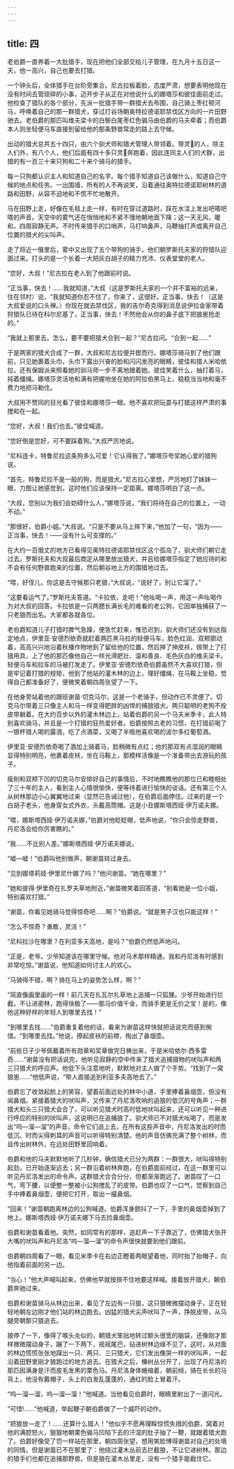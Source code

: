```yaml
---
---
---
```

title: 四
---




老伯爵一直养着一大批猎手，现在把他们全部交给儿子管理，在九月十五日这一天，他一高兴，自己也要去打猎。

一个钟头后，全体猎手在台阶旁集合。尼古拉板着脸，态度严肃，想要表明他现在没有时间去管琐碎的小事，迈开步子从正在对他说什么的娜塔莎和彼佳面前走过。他检查了猎队的各个部分，先派一批猎手带一群猎犬去布围，自己骑上枣红顿河马，呼唤着自己的那一群猎犬，穿过打谷场朝奥特拉德诺耶禁伐区方向的一片田野驰去。老伯爵的那匹叫维夫梁卡的白鬃白尾枣红色骟马由伯爵的马夫牵着；而伯爵本人则坐轻便马车直接到留给他的那条野兽常走的路上去守候。

出动的猎犬总共五十四只，由六个驯犬师和猎犬管理人带领着。带灵𤟥的人，除主人们外，有八个人，他们后面有四十多只灵𤟥奔跑着，因此连同主人们的犬群，出猎的有一百三十来只狗和二十来个骑马的猎手。

每一只狗都认识主人和知道自己的名字。每个猎手知道自己该做什么，知道自己守候的地点和任务。一出围墙，所有的人不再说笑，沿着通往奥特拉德诺耶树林的道路和田野，从容不迫地和不慌不忙地散开。

马在田野上走，好像在毛毯上走一样，有时在穿过道路时，踩在水洼上发出吧嗒吧嗒的声音。天空中的雾气还在悄悄地和不紧不慢地朝地面下降；这一天无风，暖和，四周寂静无声。不时传来猎手的口哨声，马打响鼻声，马鞭抽打声或离开自己位置的猎犬的尖叫声。

走了将近一俄里后，雾中又出现了五个带狗的骑手，他们朝罗斯托夫家的狩猎队迎面过来。打头的是一个长着一大把灰白胡子的精力充沛、仪表堂堂的老人。

“您好，大叔！”尼古拉在老人到了他跟前时说。

“正当事，快去！……我就知道，”大叔（这是罗斯托夫家的一个并不富裕的远亲，住在邻村）说，“我就知道你忍不住了，你来了，这很好。正当事，快去！（这是大叔爱说的口头禅。）你现在就去禁伐区，我的吉尔奇克得到消息说伊拉金家带着狩猎队已待在科尔尼基了，正当事，快去！不然他会从你的鼻子底下把狼崽抢走的。”

“我就上那里去。怎么，要不要把猎犬合到一起？”尼古拉问。“合到一起……”

于是两家的猎犬合成了一群，大叔和尼古拉便并辔而行。娜塔莎骑马到了他们跟前，只见她裹着头巾，头巾下露出兴奋的脸和闪闪发亮的眼睛，彼佳和猎人米哈依拉，还有保姆派来照看她的驯马师一步不离地跟着她。彼佳笑着什么，抽打着马，扽着缰绳。娜塔莎灵活地和满有把握地坐在她的阿拉伯黑马上，稳稳当当地和毫不费力地把马勒住。

大叔用不赞同的目光看了彼佳和娜塔莎一眼。他不喜欢把玩耍与打猎这样严肃的事搅和在一起。

“您好，大叔！我们也去。”彼佳喊道。

“您好倒是您好，可不要踩着狗。”大叔严厉地说。

“尼科连卡，特鲁尼拉这条狗多么可爱！它认得我了。”娜塔莎夸奖她心爱的猎狗说。

“首先，特鲁尼拉不是一般的狗，而是猎犬。”尼古拉心里想，严厉地盯了妹妹一眼，力图让她感觉到，这时他们应该保持一定距离。娜塔莎明白了这一点。

“大叔，您别以为我们会妨碍什么人，”娜塔莎说，“我们将待在自己的位置上，一动不动。”

“那很好，伯爵小姐。”大叔说。“只是不要从马上摔下来，”他加了一句，“因为——正当事，快去！——没有什么可支撑的。”

在大约一百俄丈的地方已看得见奥特拉德诺耶禁伐区这个孤岛了，驯犬师们朝它走过去。罗斯托夫和大叔最后商定从哪里放出猎犬，并且给娜塔莎指定了她应待的和不会有任何野兽跑来的位置，然后朝谷地上方的围猎地过去。

“喂，好侄儿，你这是去守候那只老狼，”大叔说，“说好了，别让它溜了。”

“这要看运气了。”罗斯托夫答道。“卡拉依，走吧！”他吆喝一声，用这一声吆喝作为对大叔的回答。卡拉依是一只两腮长满长毛的难看的老公狗，它因单独捕获了一只老狼而出名。大家都各就各位。

老伯爵知道儿子打猎时脾气急躁，便急忙赶来，惟恐迟到，驯犬师们还没有到达指定地点，伊里亚·安德烈依奇就赶着两匹黑马拉的轻便马车，脸色红润，双颊颤动着，高高兴兴地沿着秋播作物地到了留给他的位置，然后抻了抻皮袄，佩带上了打猎用具，上了他的那匹像他自己一样光滑肥壮、温和善良、毛色灰白的维夫梁卡。轻便马车和拉车的马被打发走了。伊里亚·安德烈依奇伯爵虽然不大喜欢打猎，但是牢记着打猎的规矩，他到了他站的灌木林的边上，理好缰绳，在马鞍上坐稳，觉得自己都准备好了，便微笑着朝四周张望了一下。

在他身旁站着他的跟班谢苗·切克马尔，这是一个老骑手，但动作已不灵便了。切克马尔带着三只像主人和马一样变得肥胖的凶悍的捕狼猎犬。两只聪明的老狗不拴皮带躺着。在大约百步以外的灌木林边上，站着伯爵的另一个马夫米季卡，此人特别喜欢骑马，并且是一个打猎的狂热爱好者。伯爵按照古老的习惯，在打猎前喝了一银杯猎人喝的露酒，吃了点酒菜，又喝了半瓶他喜欢喝的波尔多红葡萄酒。

伊里亚·安德烈依奇喝了酒加上骑着马，脸稍微有点红；他的那双有点湿润的眼睛显得特别明亮，他裹着皮袄，坐在马鞍上，那模样活像是一个准备带出去游玩的孩子。

瘦削和双颊下凹的切克马尔安排好自己的事情后，不时地瞧瞧他的那位已和睦相处了三十年的主人，看到主人心情很愉快，便等待着进行愉快的谈话。还有第三个人从树林那边小心翼翼地过来（显然已告诫过他），在伯爵后面停住。过来的是一个白胡子老头，他身穿女式外衣，头戴高筒帽。这是小丑娜斯塔西娅·伊万诺夫娜。

“喂，娜斯塔西娅·伊万诺夫娜，”伯爵对他眨眨眼，低声地说，“你只会惊走野兽，丹尼洛会给你厉害瞧的。”

“我……不比别人差。”娜斯塔西娅·伊万诺夫娜说。

“嘘—嘘！”伯爵叫他别做声，朝谢苗转过身去。

“见到娜塔莉娅·伊里尼什娜了吗？”他问谢苗。“她在哪里？”

“她和彼得·伊里奇在扎罗夫草地附近，”谢苗微笑着回答道，“别看她是一位小姐，特别喜欢打猎。”

“谢苗，你看见她骑马觉得惊奇吧……啊？”伯爵说。“就是男子汉也只能这样！”

“怎么不惊奇？勇敢，灵活！”

“尼科拉沙在哪里？在利亚多夫高地，是吗？”伯爵仍然低声地问。

“正是，老爷。少爷知道该在哪里守候。他对马术那样精通，我和丹尼洛有时感到非常吃惊。”谢苗说，他知道如何讨主人的欢心。

“马骑得不错，啊？骑在马上的姿势怎么样，啊？”

“简直像画里画的一样！前几天在扎瓦尔扎草地上追捕一只狐狸。少爷开始进行拦截，不让进密林，跑得快极了——那马价值千金，而骑手更是无价之宝！是的，像他这种好样的年轻人到哪里去找！”

“到哪里去找……”伯爵重复着他的话，看来为谢苗这样快就把话说完而感到惋惜。“到哪里去找。”他说，撩起皮袄的前襟，掏出了鼻烟壶。

“前些日子少爷佩戴着所有勋章和奖章做完日祷出来，于是米哈依尔·西多雷奇……”谢苗没有把话说完，他听见寂静的空中传来了猎犬追捕猎物的吠叫声和两三只猎犬的呼应声。他低下头注意地听，默默地对主人做了个手势。“找到了一窝狼崽……”他低声说，“带人直接追到利亚多夫高地去了。”

伯爵忘了收敛起脸上的笑容，望着前面远处的林中小道，手里捧着鼻烟壶，但没有闻鼻烟。紧接着猎犬的吠叫声，又传来了丹尼洛吹响的追狼的低沉的号角声；一群猎犬和头三只猎犬会合了，可以听见猎犬时高时低地吠叫起来，还可以听见一种进行呼应的特别的吠叫声，这说明已在追捕狼了。驯犬师已不对猎犬吆喝了，而是发出“呜—溜—溜”的声音，命令它们追上去，在所有这些声音中，丹尼洛发出的时而低沉、时而尖得刺耳的声音可以听得特别清楚。他的声音仿佛充满了整个树林，而且传出树林外，在远处田野里回响着。

伯爵和他的马夫默默地听了几秒钟，确信猎犬已分为两群：一群很大，吠叫得特别起劲，已开始逐渐远去；另一群沿着树林奔跑，在伯爵面前经过，在这一群里可以听见丹尼洛发出的命令声。这群猎犬合合分分，但都渐渐跑远了。谢苗叹了一口气，弯下腰，以便整一整被小公狗搅乱了的皮带。伯爵也叹了一口气，觉察到自己手中捧着鼻烟壶，便把它打开，取出一撮鼻烟。

“回来！”谢苗朝跑离林边的公狗喊道。伯爵浑身颤抖了一下，手里的鼻烟壶掉到了地上。娜斯塔西娅·伊万诺夫娜下马去捡鼻烟壶。

伯爵和谢苗看着他。突然，如同常有的那样，追赶声一下子靠近了，仿佛猎犬张开大嘴的吠叫声和丹尼洛“呜—溜—溜”的命令声很快就要到他们跟前。

伯爵朝四周看了一眼，看见米季卡在右边正瞪着两眼望着他，同时抬了抬帽子，向他指着前面的另一边。

“当心！”他大声喊叫起来，仿佛他早就按捺不住地要这样喊。接着放开猎犬，朝伯爵奔驰过来。

伯爵和谢苗骑马从林边出来，看见了左边有一只狼，这只狼微微摆动身子，正在轻轻地朝左边刚才他们站的林边跑去。凶猛的猎犬尖声吠叫了一声，挣脱皮带，从马腿旁朝那只狼追去。

狼停了一下，像得了喉头炎似的，朝猎犬笨拙地转过额头很宽的脑袋，还像刚才那样微微摆动身子，蹦了一下两下，摇摇尾巴，钻进树林边缘不见了。这时，从对面的林边慌慌张张地蹿出一只、两只、三只猎犬，它们发出像哭一样的吠叫声，一起沿着田野里刚才狼跑过的地方追去。在猎犬之后，榛树丛分开了，出现了丹尼洛的那匹因满身是汗而皮毛发黑的栗色马。丹尼洛身体蜷缩着，朝前倾，骑在长长的马背上，他没有戴帽子，头上的白发乱蓬蓬的，通红的脸上冒着汗。

“呜—溜—溜，呜—溜—溜！”他喊道。当他看见伯爵时，眼睛里射出了一道闪光。

“可惜!……”他喊道，举起鞭子朝伯爵做了一个威吓的动作。

“把狼放—走了！……还算什么猎人！”他似乎不愿再理睬惊慌失措的伯爵，窝着对他的满腔怒火，狠狠地朝栗色骟马凹陷下去的汗湿的肚子抽了一鞭，就跟着猎犬跑了。伯爵好像受了罚一样站在那里，朝四周张望，想用笑脸博得谢苗对自己的处境的同情。但是谢苗已不在那里了：他绕过灌木丛前去拦截狼，不让它进树林。那边的猎手们也都在追捕那野兽。但是狼在灌木丛里走，没有一个猎手能截住它。